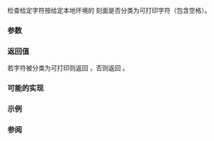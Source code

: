 {{cpp/title|isprint{{small|(std::locale)}}}}
{{cpp/locale/navbar}}
{{ddcl|header=locale|
template&lt; class CharT &gt;
bool isprint( CharT ch, const locale&amp; loc );
}}

检查给定字符按给定本地环境的 {{lc|std::ctype}} 刻面是否分类为可打印字符（包含空格）。

===参数===
{{par begin}}
{{par|ch|字符}}
{{par|loc|本地环境}}
{{par end}}

===返回值===
若字符被分类为可打印则返回 {{c|true}}，否则返回 {{c|false}}。

===可能的实现===
{{eq fun
|1=
template&lt;class CharT&gt;
bool isprint(CharT ch, const std::locale&amp; loc)
{
    return std::use_facet&lt;std::ctype&lt;CharT&gt;&gt;(loc).is(std::ctype_base::print, ch);
}
}}

===示例===
{{example
|演示以不同本地环境使用 {{tt|isprint()}}（OS 限定）。
|code=
#include &lt;iostream&gt;
#include &lt;locale&gt;

int main()
{
    const wchar_t c = L'\u2122'; // 商标标记

    std::locale loc1("C");
    std::cout &lt;&lt; "isprint('™', C 本地环境) 返回 "
               &lt;&lt; std::boolalpha &lt;&lt; std::isprint(c, loc1) &lt;&lt; '\n';

    std::locale loc2("en_US.UTF-8");
    std::cout &lt;&lt; "isprint('™', Unicode 本地环境) 返回 "
              &lt;&lt; std::boolalpha &lt;&lt; std::isprint(c, loc2) &lt;&lt; '\n';
}
|output=
isprint('™', C 本地环境) 返回 false
isprint('™', Unicode 本地环境) 返回 true
}}

===参阅===
{{dsc begin}}
{{dsc inc|cpp/string/byte/dsc isprint}}
{{dsc inc|cpp/string/wide/dsc iswprint}}
{{dsc end}}

{{langlinks|de|en|es|fr|it|ja|pt|ru}}
